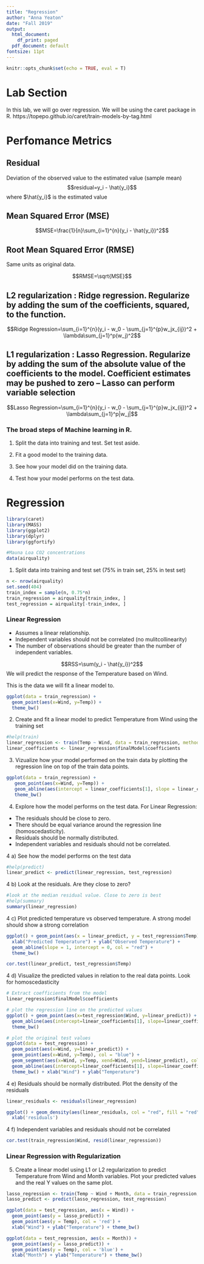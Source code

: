---
title: "Regression"
author: "Anna Yeaton"
date: "Fall 2019"
output:
  html_document:
    df_print: paged
  pdf_document: default
fontsize: 11pt
---

```{r setup, include=FALSE}
knitr::opts_chunk$set(echo = TRUE, eval = T)
```

# Lab Section

In this lab, we will go over regression. We will be using the caret package in R. https://topepo.github.io/caret/train-models-by-tag.html

# Perfomance Metrics 

## Residual 

Deviation of the observed value to the estimated value (sample mean)
$$residual=y_i - \hat{y_i}$$
where $\hat{y_i}$ is the estimated value

## Mean Squared Error (MSE)

$$MSE=\frac{1}{n}\sum_{i=1}^{n}(y_i - \hat{y_i})^2$$

## Root Mean Squared Error (RMSE)
Same units as original data.

$$RMSE=\sqrt{MSE}$$

## L2 regularization : Ridge regression. Regularize by adding the sum of the coefficients, squared, to the function. 

$$Ridge Regression=\sum_{i=1}^{n}(y_i - w_0 - \sum_{j=1}^{p}w_jx_{ij})^2 + \lambda\sum_{j=1}^p(w_j)^2$$

## L1 regularization : Lasso Regression. Regularize by adding the sum of the absolute value of the coefficients to the model. Coefficient estimates may be pushed to zero -- Lasso can perform variable selection

$$Lasso Regression=\sum_{i=1}^{n}(y_i - w_0 - \sum_{j=1}^{p}w_jx_{ij})^2 + \lambda\sum_{j=1}^p|w_j|$$


\newpage

### The broad steps of Machine learning in R. 

1. Split the data into training and test. Set test aside. 

2. Fit a good model to the training data. 

3. See how your model did on the training data.

4. Test how your model performs on the test data. 

# Regression

```{r, include=FALSE}
library(caret)
library(MASS)
library(ggplot2)
library(dplyr)
library(ggfortify)

#Mauna Loa CO2 concentrations
data(airquality)
```


1. Split data into training and test set (75% in train set, 25% in test set)

```{r}
n <- nrow(airquality)
set.seed(404)
train_index = sample(n, 0.75*n)
train_regression = airquality[train_index, ]
test_regression = airquality[-train_index, ]
```


### Linear Regression

* Assumes a linear relationship. 
* Independent variables should not be correlated (no mulitcollinearity)
* The number of observations should be greater than the number of independent variables.


$$RSS=\sum(y_i - \hat{y_i})^2$$
We will predict the response of the Temperature based on Wind. 

This is the data we will fit a linear model to. 
```{r}
ggplot(data = train_regression) +
  geom_point(aes(x=Wind, y=Temp)) +
  theme_bw()
```

2. Create and fit a linear model to predict Temperature from Wind using the training set

```{r}
#help(train)
linear_regression <- train(Temp ~ Wind, data = train_regression, method = "lm")
linear_coefficients <- linear_regression$finalModel$coefficients
```


3. Vizualize how your model performed on the train data by plotting the regression line on top of the train data points. 
```{r}
ggplot(data = train_regression) +
   geom_point(aes(x=Wind, y=Temp)) +
   geom_abline(aes(intercept = linear_coefficients[1], slope = linear_coefficients[2]), col = "red") +
   theme_bw()
```


4. Explore how the model performs on the test data. For Linear Regression:

* The residuals should be close to zero.
* There should be equal variance around the regression line (homoscedasticity).
* Residuals should be normally distributed.
* Independent variables and residuals should not be correlated.

4 a) See how the model performs on the test data
```{r}
#help(predict)
linear_predict <- predict(linear_regression, test_regression)
```

4 b) Look at the residuals. Are they close to zero?
```{r}
#look at the median residual value. Close to zero is best
#help(summary)
summary(linear_regression)
```


4 c) Plot predicted temperature vs observed temperature. A strong model should show a strong correlation
```{r}
ggplot() + geom_point(aes(x = linear_predict, y = test_regression$Temp)) + 
  xlab("Predicted Temperature") + ylab("Observed Temperature") + 
  geom_abline(slope = 1, intercept = 0, col = "red") +
  theme_bw()

cor.test(linear_predict, test_regression$Temp)
```

4 d) Visualize the predicted values in relation to the real data points. Look for homoscedasticity
```{r}
# Extract coefficients from the model
linear_regression$finalModel$coefficients

# plot the regression line on the predicted values
ggplot() + geom_point(aes(x=test_regression$Wind, y=linear_predict)) +
  geom_abline(aes(intercept=linear_coefficients[1], slope=linear_coefficients[2]), col = 'red') + 
  theme_bw()

# plot the original test values
ggplot(data = test_regression) + 
  geom_point(aes(x=Wind, y=linear_predict)) +
  geom_point(aes(x=Wind, y=Temp), col = "blue") +
  geom_segment(aes(x=Wind, y=Temp, xend=Wind, yend=linear_predict), col = "black") +
  geom_abline(aes(intercept=linear_coefficients[1], slope=linear_coefficients[2]), col = 'red') +
  theme_bw() + xlab("Wind") + ylab("Temperature")
```

4 e) Residuals should be normally distributed. Plot the density of the residuals
```{r}
linear_residuals <- residuals(linear_regression)

ggplot() + geom_density(aes(linear_residuals, col = "red", fill = "red"), show.legend = FALSE) +
  xlab('residuals')
```


4 f) Independent variables and residuals should not be correlated
```{r}
cor.test(train_regression$Wind, resid(linear_regression))
```


### Linear Regression with Regularization

5. Create a linear model using L1 or L2 regularization to predict Temperature from Wind and Month variables. Plot your predicted values and the real Y values on the same plot. 

```{r}
lasso_regression <- train(Temp ~ Wind + Month, data = train_regression, method = "lasso")
lasso_predict <- predict(lasso_regression, test_regression)

ggplot(data = test_regression, aes(x = Wind)) + 
  geom_point(aes(y = lasso_predict)) + 
  geom_point(aes(y = Temp), col = 'red') + 
  xlab("Wind") + ylab("Temperature") + theme_bw()

ggplot(data = test_regression, aes(x = Month)) + 
  geom_point(aes(y = lasso_predict)) + 
  geom_point(aes(y = Temp), col = 'blue') + 
  xlab("Month") + ylab("Temperature") + theme_bw()
```